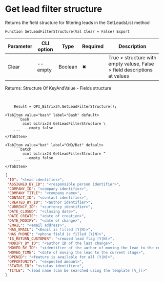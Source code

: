 ﻿---
sidebar_position: 7
description: Get lead filter structure and other functions to work with Bitrix24 in the Open Integration Package, a free open-source integration library for 1C:Enterprise 8, OneScript and CLI
keywords: [1C, 1С, 1С:Enterprise, 1С:Enterprise 8.3, API, Integration, Services, Exchange, OneScript, CLI, Bitrix24]
---


# Get lead filter structure
 Returns the field structure for filtering leads in the GetLeadsList method



`Function GetLeadFilterStructure(Val Clear = False) Export`

  | Parameter | CLI option | Type | Required | Description |
  |-|-|-|-|-|
  | Clear | --empty | Boolean | &#x2716; | True > structure with empty valuse, False > field descriptions at values |

  
  Returns:  Structure Of KeyAndValue - Fields structure

<br/>




```bsl title="1C:Enterprise/OneScript code example"
    Result = OPI_Bitrix24.GetLeadFilterStructure();
```
 

 <Tabs>
  
    <TabItem value="bash" label="Bash" default>
        ```bash
            oint bitrix24 GetLeadFilterStructure \
             --empty false
        ```
    </TabItem>
  
    <TabItem value="bat" label="CMD/Bat" default>
        ```batch
            oint bitrix24 GetLeadFilterStructure ^
             --empty false
        ```
    </TabItem>
</Tabs>


```json title="Result"
{
 "ID": "<lead identifier>",
 "ASSIGNED_BY_ID": "<responsible person identifier>",
 "COMPANY_ID": "<company identifier>",
 "COMPANY_TITLE": "<company name>",
 "CONTACT_ID": "<contact identifier>",
 "CREATED_BY_ID": "<author identifier>",
 "CURRENCY_ID": "<currency identifier>",
 "DATE_CLOSED": "<closing date>",
 "DATE_CREATE": "<date of creation>",
 "DATE_MODIFY": "<date of change>",
 "EMAIL": "<email address>",
 "HAS_EMAIL": "<Email is filled (Y|N)>",
 "HAS_PHONE": "<phone field is filled (Y|N)>",
 "IS_RETURN_CUSTOMER": "<reused lead flag (Y|N)>",
 "MODIFY_BY_ID": "<author ID of the last change>",
 "MOVED_BY_ID": "<identifier of the author of moving the lead to the current stage>",
 "MOVED_TIME": "<date of moving the lead to the current stage>",
 "OPENED": "<feature is available for all (Y|N)>",
 "OPPORTUNITY": "<expected amount>",
 "STATUS_ID": "<status identifier>",
 "TITLE": "<lead name (can be searched using the template [%_])>"
}
```
